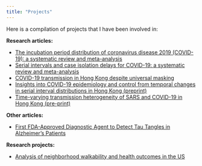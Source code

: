 ```yaml
---
title: "Projects"
---
```


Here is a compilation of projects that I have been involved in:

**Research articles:**

* [The incubation period distribution of coronavirus disease 2019 (COVID-19): a systematic review and meta-analysis](https://academic.oup.com/cid/article/73/12/2344/6297425?login=true)
* [Serial intervals and case isolation delays for COVID-19: a systematic review and meta-analysis](https://academic.oup.com/cid/article/74/4/685/6284329?login=true)
* [COVID-19 transmission in Hong Kong despite universal masking](https://pubmed.ncbi.nlm.nih.gov/33895227/)
* [Insights into COVID-19 epidemiology and control from temporal changes in serial interval distributions in Hong Kong (preprint)](https://www.medrxiv.org/content/10.1101/2022.08.29.22279351v1)
* [Time-varying transmission heterogeneity of SARS and COVID-19 in Hong Kong (pre-print)](https://www.researchsquare.com/article/rs-1407962/v1)

**Other articles:**

* [First FDA-Approved Diagnostic Agent to Detect Tau Tangles in Alzheimer’s Patients](https://www.beingpatient.com/first-fda-approved-diagnostic-agent-to-detect-tau-tangles-in-alzheimers-patients/?fbclid=IwAR2_hl1YvQu6tnSGVoEy8Elr3oRKoXGQcKT0piYdZvONlEWGvMqQk_72hfU)

**Research projects:**

* [Analysis of neighborhood walkability and health outcomes in the US](https://ay2543.github.io/walkability.io/)